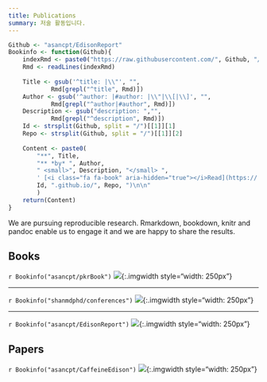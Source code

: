 ```yaml
---
title: Publications
summary: 저술 활동입니다.
---
```


```r
Github <- "asancpt/EdisonReport"
Bookinfo <- function(Github){
    indexRmd <- paste0("https://raw.githubusercontent.com/", Github, "/master/index.Rmd")
    Rmd <- readLines(indexRmd)
    
    Title <- gsub('^title: |\\"', "", 
            Rmd[grepl("^title", Rmd)])
    Author <- gsub('^author: |#author: |\\"|\\[|\\]', "", 
            Rmd[grepl("^author|#author", Rmd)])
    Description <- gsub("description: ","", 
            Rmd[grepl("^description", Rmd)])
    Id <- strsplit(Github, split = "/")[[1]][1]
    Repo <- strsplit(Github, split = "/")[[1]][2]
    
    Content <- paste0(
        "**", Title, 
        "** *by* ", Author,
        " <small>", Description, "</small> ",
        ' [<i class="fa fa-book" aria-hidden="true"></i>Read](https://', 
        Id, ".github.io/", Repo, ")\n\n"
        )
    return(Content)
}
```

We are pursuing reproducible research. Rmarkdown, bookdown, knitr and pandoc enable us to engage it and we are happy to share the results.

## Books

`r Bookinfo("asancpt/pkrBook")`
![](/img/nca_cover.jpg){:.imgwidth style="width: 250px"}

---

`r Bookinfo("shanmdphd/conferences")`
![](/img/conferences_cover.jpg){:.imgwidth style="width: 250px"}

---

`r Bookinfo("asancpt/EdisonReport")`
![](/img/edison_cover.jpg){:.imgwidth style="width: 250px"}


## Papers

`r Bookinfo("asancpt/CaffeineEdison")`
![](/img/caffeine_cover.jpg){:.imgwidth style="width: 250px"}


